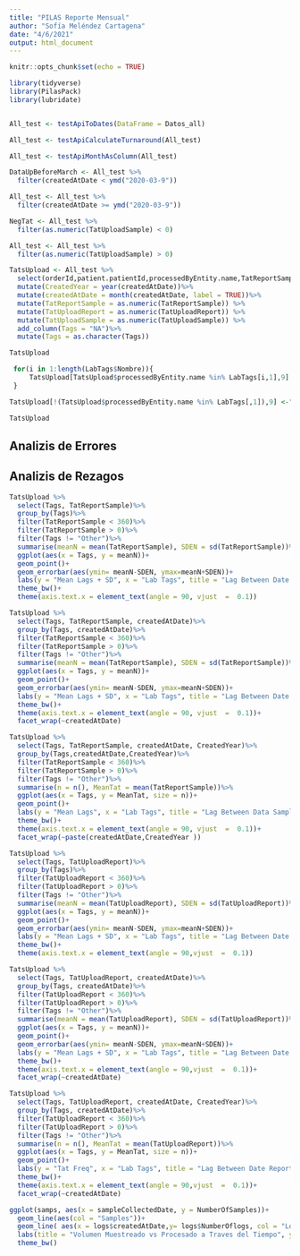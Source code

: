 ```yaml
---
title: "PILAS Reporte Mensual"
author: "Sofía Meléndez Cartagena"
date: "4/6/2021"
output: html_document
---
```


```r
knitr::opts_chunk$set(echo = TRUE)
```

 
```r
library(tidyverse)
library(PilasPack)
library(lubridate)
```

```r

```

```r
All_test <- testApiToDates(DataFrame = Datos_all)

```

```r
All_test <- testApiCalculateTurnaround(All_test)

```

```r
All_test <- testApiMonthAsColumn(All_test)

```

```r
DataUpBeforeMarch <- All_test %>%
  filter(createdAtDate < ymd("2020-03-9"))
```

```r
All_test <- All_test %>%
  filter(createdAtDate >= ymd("2020-03-9"))
```

```r
NegTat <- All_test %>%
  filter(as.numeric(TatUploadSample) < 0)
```

```r
All_test <- All_test %>%
  filter(as.numeric(TatUploadSample) > 0)
```

```r
TatsUpload <- All_test %>%
  select(orderId,patient.patientId,processedByEntity.name,TatReportSample,TatUploadReport, TatUploadSample, createdAtDate) %>%
  mutate(CreatedYear = year(createdAtDate))%>%
  mutate(createdAtDate = month(createdAtDate, label = TRUE))%>%
  mutate(TatReportSample = as.numeric(TatReportSample)) %>%
  mutate(TatUploadReport = as.numeric(TatUploadReport)) %>%
  mutate(TatUploadSample = as.numeric(TatUploadSample)) %>%
  add_column(Tags = "NA")%>%
  mutate(Tags = as.character(Tags))

TatsUpload
```


```r
 for(i in 1:length(LabTags$Nombre)){
     TatsUpload[TatsUpload$processedByEntity.name %in% LabTags[i,1],9] <- LabTags[i,3]
 }

TatsUpload[!(TatsUpload$processedByEntity.name %in% LabTags[,1]),9] <-"Other"

TatsUpload
```

## Analizis de Errores




## Analizis de Rezagos

```r
TatsUpload %>%
  select(Tags, TatReportSample)%>%
  group_by(Tags)%>%
  filter(TatReportSample < 360)%>%
  filter(TatReportSample > 0)%>%
  filter(Tags != "Other")%>%
  summarise(meanN = mean(TatReportSample), SDEN = sd(TatReportSample))%>%
  ggplot(aes(x = Tags, y = meanN))+
  geom_point()+
  geom_errorbar(aes(ymin= meanN-SDEN, ymax=meanN+SDEN))+
  labs(y = "Mean Lags + SD", x = "Lab Tags", title = "Lag Between Date Sampled and Date Reported")+
  theme_bw()+
  theme(axis.text.x = element_text(angle = 90, vjust  =  0.1))

```

```r
TatsUpload %>%
  select(Tags, TatReportSample, createdAtDate)%>%
  group_by(Tags, createdAtDate)%>%
  filter(TatReportSample < 360)%>%
  filter(TatReportSample > 0)%>%
  filter(Tags != "Other")%>%
  summarise(meanN = mean(TatReportSample), SDEN = sd(TatReportSample))%>%
  ggplot(aes(x = Tags, y = meanN))+
  geom_point()+
  geom_errorbar(aes(ymin= meanN-SDEN, ymax=meanN+SDEN))+
  labs(y = "Mean Lags + SD", x = "Lab Tags", title = "Lag Between Date Sampled and Date Reported")+
  theme_bw()+
  theme(axis.text.x = element_text(angle = 90, vjust  =  0.1))+
  facet_wrap(~createdAtDate)

```

```r
TatsUpload %>%
  select(Tags, TatReportSample, createdAtDate, CreatedYear)%>%
  group_by(Tags,createdAtDate,CreatedYear)%>%
  filter(TatReportSample < 360)%>%
  filter(TatReportSample > 0)%>%
  filter(Tags != "Other")%>%
  summarise(n = n(), MeanTat = mean(TatReportSample))%>%
  ggplot(aes(x = Tags, y = MeanTat, size = n))+
  geom_point()+
  labs(y = "Mean Lags", x = "Lab Tags", title = "Lag Between Data Sampled and Date Reported")+
  theme_bw()+
  theme(axis.text.x = element_text(angle = 90, vjust  =  0.1))+
  facet_wrap(~paste(createdAtDate,CreatedYear ))

```

```r
TatsUpload %>%
  select(Tags, TatUploadReport)%>%
  group_by(Tags)%>%
  filter(TatUploadReport < 360)%>%
  filter(TatUploadReport > 0)%>%
  filter(Tags != "Other")%>%
  summarise(meanN = mean(TatUploadReport), SDEN = sd(TatUploadReport))%>%
  ggplot(aes(x = Tags, y = meanN))+
  geom_point()+
  geom_errorbar(aes(ymin= meanN-SDEN, ymax=meanN+SDEN))+
  labs(y = "Mean Lags + SD", x = "Lab Tags", title = "Lag Between Date Reported and Date Upload")+
  theme_bw()+
  theme(axis.text.x = element_text(angle = 90,vjust  =  0.1))

```

```r
TatsUpload %>%
  select(Tags, TatUploadReport, createdAtDate)%>%
  group_by(Tags, createdAtDate)%>%
  filter(TatUploadReport < 360)%>%
  filter(TatUploadReport > 0)%>%
  filter(Tags != "Other")%>%
  summarise(meanN = mean(TatUploadReport), SDEN = sd(TatUploadReport))%>%
  ggplot(aes(x = Tags, y = meanN))+
  geom_point()+
  geom_errorbar(aes(ymin= meanN-SDEN, ymax=meanN+SDEN))+
  labs(y = "Mean Lags + SD", x = "Lab Tags", title = "Lag Between Date Sampled and Date Reported")+
  theme_bw()+
  theme(axis.text.x = element_text(angle = 90,vjust  =  0.1))+
  facet_wrap(~createdAtDate)

```

```r
TatsUpload %>%
  select(Tags, TatUploadReport, createdAtDate, CreatedYear)%>%
  group_by(Tags, createdAtDate)%>%
  filter(TatUploadReport < 360)%>%
  filter(TatUploadReport > 0)%>%
  filter(Tags != "Other")%>%
  summarise(n = n(), MeanTat = mean(TatUploadReport))%>%
  ggplot(aes(x = Tags, y = MeanTat, size = n))+
  geom_point()+
  labs(y = "Tat Freq", x = "Lab Tags", title = "Lag Between Date Reported and Date Uploaded")+
  theme_bw()+
  theme(axis.text.x = element_text(angle = 90,vjust  =  0.1))+
  facet_wrap(~createdAtDate)

```

<!-- Añade el codigo para llegar a esta grafica -->

```r
ggplot(samps, aes(x = sampleCollectedDate, y = NumberOfSamples))+
  geom_line(aes(col = "Samples"))+
  geom_line( aes(x = logs$createdAtDate,y= logs$NumberOflogs, col = "Logs"))+
  labs(title = "Volumen Muestreado vs Procesado a Traves del Tiempo", y = "Volumen", x = "Meses")+
  theme_bw()
  
```










